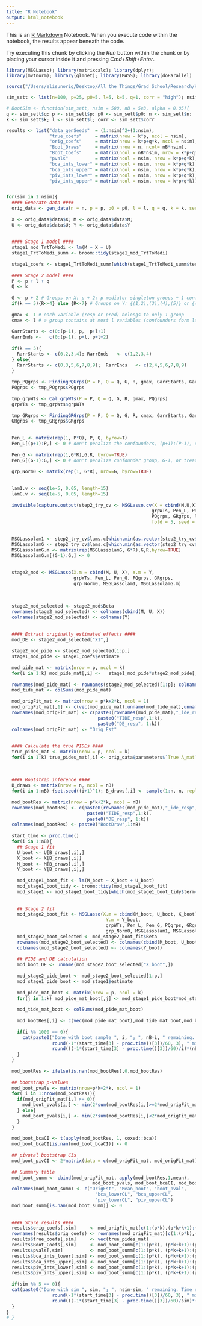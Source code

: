 ```yaml
---
title: "R Notebook"
output: html_notebook
---
```


This is an [R Markdown](http://rmarkdown.rstudio.com) Notebook. When you execute code within the notebook, the results appear beneath the code. 

Try executing this chunk by clicking the *Run* button within the chunk or by placing your cursor inside it and pressing *Cmd+Shift+Enter*. 

```r
library(MSGLasso); library(matrixcalc); library(dplyr); 
library(mvtnorm); library(glmnet); library(MASS); library(doParallel)

source("/Users/elisunorig/Desktop/All the Things/Grad School/Research/HD Mediation:Outcomes/Simulations/Testing full method/MultivarMediationSimFunctions.R")
```

```r
sim_sett <- list(n=100, p=25, p0=5, l=5, k=5, q=1, corr = "high"); nsim <- 500; nB <- 5e3; alpha <- 0.05

# BootSim <- function(sim_sett, nsim = 500, nB = 5e3, alpha = 0.05){
q <- sim_sett$q; p <- sim_sett$p; p0 <- sim_sett$p0; n <- sim_sett$n; 
k <- sim_sett$k; l <- sim_sett$l; corr <- sim_sett$corr

results <- list("data_genSeeds"  = (1:nsim)^2+(1:nsim),
                "true_coefs"     = matrix(nrow = k*p, ncol = nsim),
                "orig_coefs"     = matrix(nrow = k*p+q*k, ncol = nsim),
                "Boot_Draws"     = matrix(nrow = n, ncol= nB*nsim),
                "Boot_Coefs"     = matrix(ncol = nB*nsim, nrow = k*p+q*k),
                "pvals"          = matrix(ncol = nsim, nrow = k*p+q*k),
                "bca_ints_lower" = matrix(ncol = nsim, nrow = k*p+q*k),
                "bca_ints_upper" = matrix(ncol = nsim, nrow = k*p+q*k),
                "piv_ints_lower" = matrix(ncol = nsim, nrow = k*p+q*k),
                "piv_ints_upper" = matrix(ncol = nsim, nrow = k*p+q*k))


for(sim in 1:nsim){
  #### Generate data ####
  orig_data <- gen_data(n = n, p = p, p0 = p0, l = l, q = q, k = k, seed = sim^2+sim, corr = corr, quiet = T, b_scale = 2)
  
  X <- orig_data$data$X; M <- orig_data$data$M; 
  U <- orig_data$data$U; Y <- orig_data$data$Y
  
  
  #### Stage 1 model ####
  stage1_mod_TrtToMedi <- lm(M ~ X + U)
  stage1_TrtToMedi_summ <- broom::tidy(stage1_mod_TrtToMedi)
  
  stage1_coefs <- stage1_TrtToMedi_summ[which(stage1_TrtToMedi_summ$term=="X"),]
  
  #### Stage 2 model ####
  P <- p + l + q
  Q <- k
  
  G <- p + 2 # Groups on X: p + 2; p mediator singleton groups + 1 confounder group + 1 treatment group
  if(k == 5){R<-4} else {R<-7} # Groups on Y: {(1,2),(3),(4),(5)} or {(1,2,3),(4,5),(6),(7),(8),(9),(10)}
  
  gmax <- 1 # each variable (resp or pred) belongs to only 1 group
  cmax <- l # a group contains at most l variables (confounders form largest group)
  
  GarrStarts <- c(0:(p-1), p,  p+l+1)
  GarrEnds <-   c(0:(p-1), p+l, p+l+2)
  
  if(k == 5){
    RarrStarts <- c(0,2,3,4); RarrEnds   <- c(1,2,3,4) 
  } else{
    RarrStarts <- c(0,3,5,6,7,8,9);  RarrEnds   <- c(2,4,5,6,7,8,9) 
  }
  
  tmp_PQgrps <- FindingPQGrps(P = P, Q = Q, G, R, gmax, GarrStarts, GarrEnds, RarrStarts, RarrEnds)
  PQgrps <- tmp_PQgrps$PQgrps
  
  tmp_grpWts <- Cal_grpWTs(P = P, Q = Q, G, R, gmax, PQgrps)
  grpWTs <- tmp_grpWts$grpWTs
  
  tmp_GRgrps <- FindingGRGrps(P = P, Q = Q, G, R, cmax, GarrStarts, GarrEnds, RarrStarts, RarrEnds)
  GRgrps <- tmp_GRgrps$GRgrps
  
  
  Pen_L <- matrix(rep(1, P*Q), P, Q, byrow=T)
  Pen_L[(p+1):P,] <- 0 # don't penalize the confounders, (p+1):(P-1), or treatment, P
  
  Pen_G <- matrix(rep(1,G*R),G,R, byrow=TRUE)
  Pen_G[(G-1):G,] <- 0 # don't penalize confounder group, G-1, or treatment group, G
  
  grp_Norm0 <- matrix(rep(1, G*R), nrow=G, byrow=TRUE)
  
  
  lam1.v <- seq(1e-5, 0.05, length=15)
  lamG.v <- seq(1e-5, 0.05, length=15)
  
  invisible(capture.output(step2_try_cv <- MSGLasso.cv(X = cbind(M,U,X), Y = Y,
                                                      grpWTs, Pen_L, Pen_G,
                                                      PQgrps, GRgrps, lam1.v, lamG.v,
                                                      fold = 5, seed = 7^7)))
  
  
  MSGLassolam1 <- step2_try_cv$lams.c[which.min(as.vector(step2_try_cv$rss.cv))][[1]]$lam1
  MSGLassolamG <- step2_try_cv$lams.c[which.min(as.vector(step2_try_cv$rss.cv))][[1]]$lam3
  MSGLassolamG.m <- matrix(rep(MSGLassolamG, G*R),G,R,byrow=TRUE)
  MSGLassolamG.m[(G-1):G,] <- 0
  
  
  stage2_mod <- MSGLasso(X.m = cbind(M, U, X), Y.m = Y,
                         grpWTs, Pen_L, Pen_G, PQgrps, GRgrps,
                         grp_Norm0, MSGLassolam1, MSGLassolamG.m)
  
  
  
  stage2_mod_selected <- stage2_mod$Beta
  rownames(stage2_mod_selected) <- colnames(cbind(M, U, X))
  colnames(stage2_mod_selected) <- colnames(Y)
  
  
  #### Extract originally estimated effects ####
  mod_DE <- stage2_mod_selected["X1",]
  
  stage2_mod_pide <- stage2_mod_selected[1:p,]
  stage1_mod_pide <- stage1_coefs$estimate
  
  mod_pide_mat <- matrix(nrow = p, ncol = k)
  for(i in 1:k) mod_pide_mat[,i] <-   stage1_mod_pide*stage2_mod_pide[,i]
  
  rownames(mod_pide_mat) <- rownames(stage2_mod_selected)[1:p]; colnames(mod_pide_mat) <- colnames(stage2_mod_selected)
  mod_tide_mat <- colSums(mod_pide_mat)
  
  mod_origFit_mat <- matrix(nrow = p*k+2*k, ncol = 1)
  mod_origFit_mat[,1] <- c(vec(mod_pide_mat),unname(mod_tide_mat),unname(mod_DE))
  rownames(mod_origFit_mat) <- c(paste0(rownames(mod_pide_mat),"_ide_resp",rep(1:k, times = rep(p,k))),
                                  paste0("TIDE_resp",1:k),
                                  paste0("DE_resp", 1:k))
  colnames(mod_origFit_mat) <- "Orig_Est"
  
  
  #### Calculate the true PIDEs ####
  true_pides_mat <- matrix(nrow = p, ncol = k)
  for(i in 1:k) true_pides_mat[,i] <- orig_data$parameters$`True A_mat`[l+1,] * orig_data$parameters$`True B_mat`[1:p,i]
  
  
  
  #### Bootstrap inference ####
  B_draws <- matrix(nrow = n, ncol = nB)
  for(i in 1:nB) {set.seed((i+1)^1); B_draws[,i] <- sample(1:n, n, replace=T)}
  
  mod_bootRes <- matrix(nrow = p*k+2*k, ncol = nB)
  rownames(mod_bootRes) <- c(paste0(rownames(mod_pide_mat),"_ide_resp",rep(1:k, times = rep(p,k))),
                              paste0("TIDE_resp",1:k),
                              paste0("DE_resp", 1:k))
  colnames(mod_bootRes) <- paste0("BootDraw",1:nB)
  
  start_time <- proc.time()
  for(i in 1:nB){
    ## Stage 1 fit
    U_boot <- U[B_draws[,i],]
    X_boot <- X[B_draws[,i]]
    M_boot <- M[B_draws[,i],]
    Y_boot <- Y[B_draws[,i],]
    
    mod_stage1_boot_fit <- lm(M_boot ~ X_boot + U_boot)
    mod_stage1_boot_tidy <- broom::tidy(mod_stage1_boot_fit)
    mod_stage1 <- mod_stage1_boot_tidy[which(mod_stage1_boot_tidy$term=="X_boot"),]
    
    
    ## Stage 2 fit
    mod_stage2_boot_fit <- MSGLasso(X.m = cbind(M_boot, U_boot, X_boot),
                                     Y.m = Y_boot,
                                     grpWTs, Pen_L, Pen_G, PQgrps, GRgrps,
                                     grp_Norm0, MSGLassolam1, MSGLassolamG.m)
    mod_stage2_boot_selected <- mod_stage2_boot_fit$Beta
    rownames(mod_stage2_boot_selected) <- colnames(cbind(M_boot, U_boot, X_boot))
    colnames(mod_stage2_boot_selected) <- colnames(Y_boot)
    
    ## PIDE and DE calculation
    mod_boot_DE <- unname(mod_stage2_boot_selected["X_boot",])
    
    mod_stage2_pide_boot <- mod_stage2_boot_selected[1:p,]
    mod_stage1_pide_boot <- mod_stage1$estimate
    
    mod_pide_mat_boot <- matrix(nrow = p, ncol = k)
    for(j in 1:k) mod_pide_mat_boot[,j] <- mod_stage1_pide_boot*mod_stage2_pide_boot[,j]
    
    mod_tide_mat_boot <- colSums(mod_pide_mat_boot)
    
    mod_bootRes[,i] <- c(vec(mod_pide_mat_boot),mod_tide_mat_boot,mod_boot_DE)
    
    if(i %% 1000 == 0){
      cat(paste0("Done with boot sample ", i, "; ", nB-i, " remaining. Time elapsed: ",
                 round(-1*(start_time[3] - proc.time()[3])/60, 3), " minutes. Apx. ",
                 round(((-1*(start_time[3] - proc.time()[3])/60)/i)*(nB-i), 3), " minutes remaining\n"))
    }
  }
  
  mod_bootRes <- ifelse(is.nan(mod_bootRes),0,mod_bootRes)
  
  ## bootstrap p-values
  mod_boot_pvals <- matrix(nrow=p*k+2*k, ncol = 1)
  for( i in 1:nrow(mod_bootRes)){
    if(mod_origFit_mat[i,] >= 0){
      mod_boot_pvals[i,] <- min(2*sum(mod_bootRes[i,]>=2*mod_origFit_mat[i,],na.rm=T)/nB,1)
    } else{
      mod_boot_pvals[i,] <- min(2*sum(mod_bootRes[i,]<2*mod_origFit_mat[i,],na.rm=T)/nB,1)
    }
  }
  
  mod_boot_bcaCI <- t(apply(mod_bootRes, 1, coxed::bca))
  mod_boot_bcaCI[is.nan(mod_boot_bcaCI)] <- 0
  
  ## pivotal bootstrap CIs
  mod_boot_pivCI <- 2*matrix(data = c(mod_origFit_mat, mod_origFit_mat), ncol = 2) - t(apply(mod_bootRes, 1, quantile, c(1-alpha/2,alpha/2)))
  
  ## Summary table
  mod_boot_summ <- cbind(mod_origFit_mat, apply(mod_bootRes,1,mean), 
                                mod_boot_pvals, mod_boot_bcaCI, mod_boot_pivCI)
  colnames(mod_boot_summ) <- c("OrigEst", "Mean_boot", "boot_pval",
                                 "bca_lowerCL", "bca_upperCL",
                                 "piv_lowerCL", "piv_upperCL")
  mod_boot_summ[is.nan(mod_boot_summ)] <- 0
  
  
  #### Store results ####
  results$orig_coefs[,sim]     <- mod_origFit_mat[c(1:(p*k),(p*k+k+1):(p*k+2*k)),]; 
  rownames(results$orig_coefs) <- rownames(mod_origFit_mat)[c(1:(p*k),(p*k+k+1):(p*k+2*k))]
  results$true_coefs[,sim]     <- vec(true_pides_mat)
  results$Boot_Coefs[,sim]     <- mod_boot_summ[c(1:(p*k), (p*k+k+1):(p*k+2*k)),2]
  results$pvals[,sim]          <- mod_boot_summ[c(1:(p*k), (p*k+k+1):(p*k+2*k)),3]
  results$bca_ints_lower[,sim] <- mod_boot_summ[c(1:(p*k), (p*k+k+1):(p*k+2*k)),4]
  results$bca_ints_upper[,sim] <- mod_boot_summ[c(1:(p*k), (p*k+k+1):(p*k+2*k)),5]
  results$piv_ints_lower[,sim] <- mod_boot_summ[c(1:(p*k), (p*k+k+1):(p*k+2*k)),6]
  results$piv_ints_upper[,sim] <- mod_boot_summ[c(1:(p*k), (p*k+k+1):(p*k+2*k)),7]
  
  if(sim %% 5 == 0){
  cat(paste0("Done with sim ", sim, "; ", nsim-sim, " remaining. Time elapsed: ", 
                 round(-1*(start_time[3] - proc.time()[3])/60, 3), " minutes. Apx. ",
                 round(((-1*(start_time[3] - proc.time()[3])/60)/sim)*(nsim-sim), 3), " minutes remaining\n"))
  }
}
# }
```

